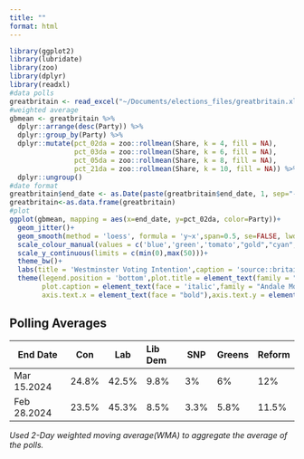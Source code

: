 ```yaml
---
title: ""
format: html
---
```


```r
library(ggplot2)
library(lubridate) 
library(zoo)
library(dplyr)
library(readxl) 
#data polls
greatbritain <- read_excel("~/Documents/elections_files/greatbritain.xlsx")
#weighted average
gbmean <- greatbritain %>%
  dplyr::arrange(desc(Party)) %>% 
  dplyr::group_by(Party) %>% 
  dplyr::mutate(pct_02da = zoo::rollmean(Share, k = 4, fill = NA),
                pct_03da = zoo::rollmean(Share, k = 6, fill = NA),
                pct_05da = zoo::rollmean(Share, k = 8, fill = NA),
                pct_21da = zoo::rollmean(Share, k = 10, fill = NA)) %>% 
  dplyr::ungroup() 
#date format
greatbritain$end_date <- as.Date(paste(greatbritain$end_date, 1, sep="-"), format="%Y-%m-%d") 
greatbritain<-as.data.frame(greatbritain)
#plot 
ggplot(gbmean, mapping = aes(x=end_date, y=pct_02da, color=Party))+
  geom_jitter()+ 
  geom_smooth(method = 'loess', formula = 'y~x',span=0.5, se=FALSE, lwd=1.5)+
  scale_colour_manual(values = c('blue','green','tomato',"gold","cyan","yellow"))+
  scale_y_continuous(limits = c(min(0),max(50)))+ 
  theme_bw()+
  labs(title = 'Westminster Voting Intention',caption = 'source::britainelects\njamesstats.github.io/projectx',x='',y='',color='')+
  theme(legend.position = 'bottom',plot.title = element_text(family = "Andale Mono"),
        plot.caption = element_text(face = 'italic',family = "Andale Mono", size = 10),
        axis.text.x = element_text(face = "bold"),axis.text.y = element_text(face = "bold")) 

```

## Polling Averages

| End Date    | Con   | Lab   | Lib Dem | SNP  | Greens | Reform |
|-------------|-------|-------|:--------|------|--------|--------|
| Mar 15.2024 | 24.8% | 42.5% | 9.8%    | 3%   | 6%     | 12%    |
| Feb 28.2024 | 23.5% | 45.3% | 8.5%    | 3.3% | 5.8%   | 11.5%  |

*Used 2-Day weighted moving average(WMA) to aggregate the average of the polls.*
